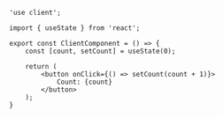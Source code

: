 ```tsx
'use client';

import { useState } from 'react';

export const ClientComponent = () => {
	const [count, setCount] = useState(0);

	return (
		<button onClick={() => setCount(count + 1)}>
            Count: {count}
		</button>
    );
}
```
